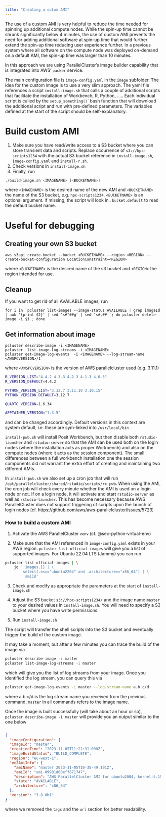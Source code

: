 ```yaml
---
title: "Creating a cutom AMI"
--- 
```


The use of a custom AMI is very helpful to reduce the time needed for spinning up additional compute nodes. While the spin-up time cannot be shrunk significantly below 4 minutes, the use of custom AMI prevents the need for adding additional software at spin-up time that would further extend the spin-up time reducing user experience further. In a previous system where all software on the compute node was deployed on-demand on a default AMI, the spin-up time was larger than 10 minutes.

In this approach we are using ParallelCluster's image builder capability that is integrated into AWS'  `packer` service.

The main configuration file is `image-config.yaml` in the `image` subfolder. The idea for the custom image is to use a very slim approach. The yaml file references a script `install-image.sh` that calls a couple of additional scripts that facilitate the installation of Workbench, R, Python, ..... Each individual script is called by the `setup_something()`\` bash function that will download the additional script and run with pre-defined parameters. The variables defined at the start of the script should be self-explanatory.


# Build custom AMI 

1. Make sure you have read/write access to a S3 bucket where you can store transient data and scripts. Replace occurrence of `s3://hpc-scripts1234` with the actual S3 bucket reference in `install-image.sh`, `image-config.yaml` and `install-r.sh`. 
2. Check versions in `install-image.sh`
3. Finally, run 
``` bash
./build-image.sh <IMAGENAME> [<BUCKETNAME>]
```
where `<IMAGENAME>` is the desired name of the new AMI and `<BUCKETNAME>` the name of the S3 bucket, e.g. `hpc-scripts1234`. `<BUCKETNAME>` is an optional argument. If missing, the script will look in `.bucket.default` to read the default bucket name. 

# Useful for debugging 

## Creating your own S3 bucket 

```
aws s3api create-bucket --bucket <BUCKETNAME> --region <REGION> --create-bucket-configuration LocationConstraint=<REGION>
```

where `<BUCKETNAME>` is the desired name of the s3 bucket and `<REGION>` the region intended for use. 

## Cleanup 

If you want to get rid of all AVAILABLE images, run

```
for i in `pcluster list-images --image-status AVAILABLE | grep imageId | awk '{print $2}' | sed 's#"##g' | sed 's#,##'`; do pcluster delete-image -i $i ; done
```

## Get information about image 

```
pcluster describe-image -i <IMAGENAME>
pcluster  list-image-log-streams -i <IMAGENAME>
pcluster get-image-log-events  -i <IMAGENAME> --log-stream-name <AWSPCVERSION>/1
```

where `<AWSPCVERSION>` is the version of AWS parallelcluster used (e.g. 3.11.1)  

``` bash
R_VERSION_LIST="4.4.2 4.3.3 4.2.3 4.1.3 4.0.5"
R_VERSION_DEFAULT=4.4.2

PYTHON_VERSION_LIST="3.12.7 3.11.10 3.10.15"
PYTHON_VERSION_DEFAULT=3.12.7

QUARTO_VERSION=1.6.34

APPTAINER_VERSION="1.3.5"
```

and can be changed accordingly. Default versions in this context are system default, i.e. these are sym-linked into `/usr/local/bin`

`install-pwb.sh` will install Posit Workbench, but then disable both `rstudio-launcher` and `rstudio-server` so that the AMI can be used both on the login nodes (where the installation acts as proper Workbench) and also on the compute nodes (where it acts as the session component). The small differences between a full workbench installation one the session components did not warrant the extra effort of creating and maintaining two different AMIs.

In `install-pwb.sh` we also set up a cron job that will run `/opt/parallelcluster/shared/rstudio/scripts/rc.pwb`. When using the AMI, the cron job will check every minute whether the AMI is used on a login node or not. If on a login node, it will activate and start `rstudio-server` as well as `rstudio-launcher`. This has become necessary because AWS ParallelCluster does not support triggering of scripts upon the launch of login nodes (cf. https://github.com/aws/aws-parallelcluster/issues/5723)

### How to build a custom AMI {#sec-how-to-build-a-custom-ami}

1.  Activate the AWS ParallelCluster `venv` (cf. @sec-python-virtual-env)

2.  Make sure that the AMI referenced in `image-config.yaml` exists in your AWS region. `pcluster list-official-images` will give you a list of supported images. For Ubuntu 22.04 LTS (Jammy) you can run 

``` bash 
pcluster list-official-images | \
    jq '.images.[] | \
        select(.os=="ubuntu2204" and .architecture=="x86_64") | \
        .amiId'
```

3.  Check and modify as appropriate the parameters at the start of `install-image.sh`

4.  Adjust the S3 bucket `s3://hpc-scripts1234/` and the image name `master` to your desired values in `install-image.sh`. You will need to specify a S3 bucket where you have write permissions.

5.  Run `install-image.sh`

The script will transfer the shell scripts into the S3 bucket and eventually trigger the build of the custom image.

It may take a moment, but after a few minutes you can trace the build of the image via

``` bash
pcluster describe-image -i master
pcluster list-image-log-streams -i master
```

which will give you the list of log streams from your image. Once you identified the log stream, you can query this via

``` bash
pcluster get-image-log-events -i master --log-stream-name a.b.c/d
```

where a.b.c/d is the log stream name you received from the previous command. `master` in all commands refers to the image name.

Once the image is built successfully (will take about an hour or so), `pcluster describe-image -i master` will provide you an output similar to the one below

``` json

{
  "imageConfiguration": {
  "imageId": "master",
  "creationTime": "2023-11-05T11:22:31.000Z",
  "imageBuildStatus": "BUILD_COMPLETE",
  "region": "eu-west-1",
  "ec2AmiInfo": {
    "amiName": "master 2023-11-05T10-35-49.191Z",
    "amiId": "ami-09901d00eff671747",
    "description": "AWS ParallelCluster AMI for ubuntu2004, kernel-5.15.0-1049-aws, lustre-5.15.0.1049.54~20.04.37, efa-2.5.0-1.amzn1, dcv-2023.0.15487-1",
    "state": "AVAILABLE",
    "architecture": "x86_64"
  },
  "version": "3.8.0b1"
}
```

where we removed the `tags` and the `url` section for better readability.